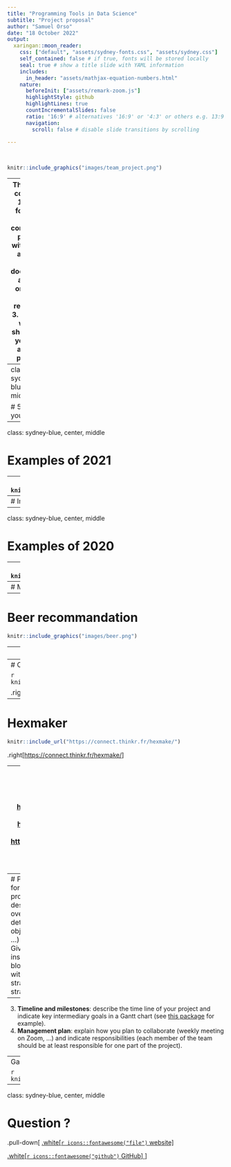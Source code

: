 ```yaml
---
title: "Programming Tools in Data Science"
subtitle: "Project proposal"
author: "Samuel Orso"
date: "18 October 2022"
output:
  xaringan::moon_reader:
    css: ["default", "assets/sydney-fonts.css", "assets/sydney.css"]
    self_contained: false # if true, fonts will be stored locally
    seal: true # show a title slide with YAML information
    includes:
      in_header: "assets/mathjax-equation-numbers.html"
    nature:
      beforeInit: ["assets/remark-zoom.js"]
      highlightStyle: github
      highlightLines: true
      countIncrementalSlides: false
      ratio: '16:9' # alternatives '16:9' or '4:3' or others e.g. 13:9
      navigation:
        scroll: false # disable slide transitions by scrolling

---
```

&nbsp;

```r
knitr::include_graphics("images/team_project.png")
```

---
The project comprises
1. A well formatted and complete **R-package** with a **shiny app**.
2. A well documented and well organized **GitHub repository**.
3. A `pkgdown` **website** showcasing your work and your package.

---
class: sydney-blue, center, middle

# 50% of your grade!

---
class: sydney-blue, center, middle

# Examples of 2021

---
# HEC Time Table
```r
knitr::include_graphics("images/timetable.png")
```

---
# Industrial production controlling mechanism
```r
knitr::include_graphics("images/nestle.png")
```

---
class: sydney-blue, center, middle

# Examples of 2020

---
# Nutrition calculator
```r
knitr::include_graphics("images/mcdonald.png")
```

---
# Movie recommandation
```r
knitr::include_graphics("images/movie.png")
```

---
# Beer recommandation
```r
knitr::include_graphics("images/beer.png")
```

---
class: sydney-blue, center, middle

# Further examples

---
# Covid dashboard 

```r
knitr::include_url("https://infocovid.smc.unige.ch/")
```

.right[<https://infocovid.smc.unige.ch/>]

---
# Hexmaker
```r
knitr::include_url("https://connect.thinkr.fr/hexmake/")
```

.right[<https://connect.thinkr.fr/hexmake/>]

---
Source of inspiration:
* <https://www.r-bloggers.com/>
* <https://shiny.rstudio.com/gallery/#user-showcase>
* <https://www.rstudio.com/blog/winners-of-the-3rd-annual-shiny-contest/>
* <https://blog.rstudio.com/2019/04/05/first-shiny-contest-winners/>
* <https://blog.rstudio.com/2020/07/13/winners-of-the-2nd-shiny-contest/>
* <https://attalitech.com/#portfolio>
* <https://connect.thinkr.fr/connect/>

---
# Proposal
You must submit a project proposal for reviewing by **2022-11-07 11:59pm**. The proposal must comprise:
1. **Goals and impacts**: describe briefly the rationale of your project, you overall objectives and potential impacts.   
2. **Plan**: detail your approach and your specific objectives:
  + Explain the methods (`R` packages, ...) to be used and the methods to be developed. Give potential
  + Explain existing sources of inspirations (other classes, stackoverflow, R-blogger, blogs, ...) and the potential overlaps with your project.
  + Explain your data collection strategy, the risks as well as possible alternative strategies.

---
3. **Timeline and milestones**: describe the time line of your project and indicate key intermediary goals in a Gantt chart (see [this package](https://github.com/giocomai/ganttrify) for example).
4. **Management plan**: explain how you plan to collaborate (weekly meeting on Zoom, ...) and indicate responsibilities (each member of the team should be at least responsible for one part of the project).

---
Gantt chart example

```r
knitr::include_graphics("images/gantt.png")
```


---
class: sydney-blue, center, middle

# Question ?

.pull-down[
<a href="https://ptds.samorso.ch/">
.white[`r icons::fontawesome("file")` website]
</a>

<a href="https://github.com/ptds2021/">
.white[`r icons::fontawesome("github")` GitHub]
</a>
]
